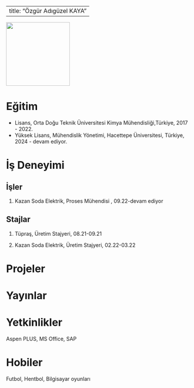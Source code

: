 

---
title: "Özgür Adıgüzel KAYA"
---

![](/assets/images/ozgur.jpg){fig-align="center" width="173"}

# Eğitim

-   Lisans, Orta Doğu Teknik Üniversitesi Kimya Mühendisliği,Türkiye, 2017 - 2022.
-   Yüksek Lisans, Mühendislik Yönetimi, Hacettepe Üniversitesi, Türkiye, 2024 - devam ediyor.

# İş Deneyimi

## İşler

1.  Kazan Soda Elektrik, Proses Mühendisi , 09.22-devam ediyor

## Stajlar

1.  Tüpraş, Üretim Stajyeri, 08.21-09.21

2.  Kazan Soda Elektrik, Üretim Stajyeri, 02.22-03.22

# Projeler

# Yayınlar

# Yetkinlikler

Aspen PLUS, MS Office, SAP

# Hobiler

Futbol, Hentbol, Bilgisayar oyunları

```r

```
